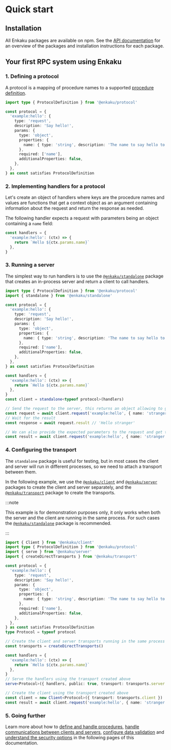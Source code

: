 # Quick start

## Installation

All Enkaku packages are available on npm. See the [API documentation](./api.mdx) for an overview of the packages and installation instructions for each package.

## Your first RPC system using Enkaku

### 1. Defining a protocol

A protocol is a mapping of procedure names to a supported [procedure definition](./procedures.mdx#defining-procedures).

```ts
import type { ProtocolDefinition } from '@enkaku/protocol'

const protocol = {
  'example:hello': {
    type: 'request',
    description: 'Say hello!',
    params: {
      type: 'object',
      properties: {
        name: { type: 'string', description: 'The name to say hello to.' },
      },
      required: ['name'],
      additionalProperties: false,
    },
  },
} as const satisfies ProtocolDefinition

```

### 2. Implementing handlers for a protocol

Let's create an object of handlers where keys are the procedure names and values are functions that get a context object as an argument containing information about the request and return the response as needed.

The following handler expects a request with parameters being an object containing a `name` field:

```ts
const handlers = {
  'example:hello': (ctx) => {
    return `Hello ${ctx.params.name}`
  },
}
```

### 3. Running a server

The simplest way to run handlers is to use the [`@enkaku/standalone`](./api/standalone/index.md) package that creates an in-process server and return a client to call handlers.

```ts
import type { ProtocolDefinition } from '@enkaku/protocol'
import { standalone } from '@enkaku/standalone'

const protocol = {
  'example:hello': {
    type: 'request',
    description: 'Say hello!',
    params: {
      type: 'object',
      properties: {
        name: { type: 'string', description: 'The name to say hello to.' },
      },
      required: ['name'],
      additionalProperties: false,
    },
  },
} as const satisfies ProtocolDefinition

const handlers = {
  'example:hello': (ctx) => {
    return `Hello ${ctx.params.name}`
  },
}
const client = standalone<typeof protocol>(handlers)

// Send the request to the server, this returns an object allowing to get the result of the request or cancel it
const request = await client.request('example:hello', { name: 'stranger' })
// Wait for the result
const response = await request.result // 'Hello stranger'

// We can also provide the expected parameters to the request and get the result directly
const result = await client.request('example:hello', { name: 'stranger' }).toValue() // 'Hello stranger'
```

### 4. Configuring the transport

The `standalone` package is useful for testing, but in most cases the client and server will run in different processes, so we need to attach a transport between them.

In the following example, we use the [`@enkaku/client`](./api/client/index.md) and [`@enkaku/server`](./api/server/index.md) packages to create the client and server separately, and the [`@enkaku/transport`](./api/transport/index.md) package to create the transports.

:::note

This example is for demonstration purposes only, it only works when both the server and the client are running in the same process. For such cases the [`@enkaku/standalone`](./api/standalone/index.md) package is recommended.

:::

```ts
import { Client } from '@enkaku/client'
import type { ProtocolDefinition } from '@enkaku/protocol'
import { serve } from '@enkaku/server'
import { createDirectTransports } from '@enkaku/transport'

const protocol = {
  'example:hello': {
    type: 'request',
    description: 'Say hello!',
    params: {
      type: 'object',
      properties: {
        name: { type: 'string', description: 'The name to say hello to.' },
      },
      required: ['name'],
      additionalProperties: false,
    },
  },
} as const satisfies ProtocolDefinition
type Protocol = typeof protocol

// Create the client and server transports running in the same process
const transports = createDirectTransports()

const handlers = {
  'example:hello': (ctx) => {
    return `Hello ${ctx.params.name}`
  },
}
// Serve the handlers using the transport created above
serve<Protocol>({ handlers, public: true, transport: transports.server })

// Create the client using the transport created above
const client = new Client<Protocol>({ transport: transports.client })
const result = await client.request('example:hello', { name: 'stranger' }).toValue() // 'Hello stranger'
```

### 5. Going further

Learn more about how to [define and handle procedures](./procedures.mdx), [handle communications between clients and servers](./communications.mdx), [configure data validation](./validation.mdx) and [understand the security options](./security.mdx) in the following pages of this documentation.